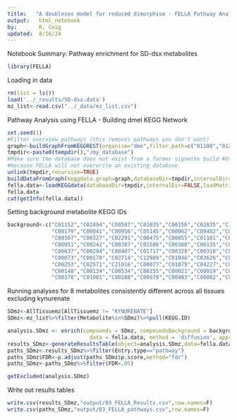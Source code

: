 ```yaml
---
title:   "A doublesex model for reduced dimorphism - FELLA Pathway Analysis"
output:   html_notebook
by:       R. Coig
updated:  8/16/24
---
```

Notebook Summary: Pathway enrichment for SD-dsx metabolites 
```r
library(FELLA)
```
Loading in data
```r
rm(list = ls())
load('../_results/SD-dsx.data')
mz_list<-read.csv("../_data/mz_list.csv")
```
Pathway Analysis using FELLA - Building dmel KEGG Network
```r
set.seed(1) 
#Filter overview pathways (this removes pathways you don't want)
graph<-buildGraphFromKEGGREST(organism="dme",filter.path=c("01100","01200","01210","01212","01230"))
tmpdir<-paste0(tempdir(),"/my_database") 
#Make sure the database does not exist from a former vignette build #Otherwise the vignette will rise an error
#because FELLA will not overwrite an existing database 
unlink(tmpdir,recursive=TRUE) 
buildDataFromGraph(keggdata.graph=graph,databaseDir=tmpdir,internalDir=FALSE,matrices="diffusion",normality="diffusion",niter=1000)
fella.data<-loadKEGGdata(databaseDir=tmpdir,internalDir=FALSE,loadMatrix="diffusion")#use 10,000 iterations 
fella.data
cat(getInfo(fella.data))
```
Setting background metabolite KEGG IDs
```r
background<-c("C01152","C02494","C00587","C01035","C00156","C02835","C16741","C02656","C00147","C00212",
              "C00179","C00041","C00956","C05145","C00062","C00402","C08261","C00180","C01672","C00114",
              "C00307","C00327","C02291","C00475","C00055","C01181","C00330","C00334","C00025","C00064",
              "C00051","C00242","C00387","C01586","C00388","C00135","C00860","C00262","C00954","C20635",
              "C00637","C00294","C00407","C01717","C00328","C00318","C00355","C03299","C00123","C01727",
              "C00073","C00170","C02714","C12989","C01046","C03626","C03793","C02567","C00153","C00455",
              "C00253","C02571","C21016","C00077","C01879","C04227","C00864","C00079","C02735","C00588",
              "C00148","C00134","C00534","C00255","C00021","C00019","C08277","C00065","C00315","C00750",
              "C00378","C01081","C00188","C00078","C00483","C00082","C00183")
```
Running analyses for 8 metabolites consistently different across all tissues excluding kynurenate
```r
SDmz<-AllTissuemz[AllTissuemz != "KYNURENATE"]
SDmz<-mz_list%>%filter(Metabolite%in%SDmz)%>%pull(KEGG.ID)

analysis.SDmz <- enrich(compounds = SDmz, compoundsBackground = background, 
                          data = fella.data, method = 'diffusion', approx = "simulation", niter=10000)
results_SDmz<-generateResultsTable(object=analysis.SDmz,data=fella.data,nlimit=1000)
paths_SDmz<-results_SDmz%>%filter(Entry.type=="pathway")
paths_SDmz$FDR<-p.adjust(paths_SDmz$p.score,method="fdr")
paths_SDmz<-paths_SDmz%>%filter(FDR<.05)

getExcluded(analysis.SDmz)
```
Write out results tables
```r
write.csv(results_SDmz,"output/03_FELLA_Results.csv",row.names=F)
write.csv(paths_SDmz,"output/03_FELLA_pathways.csv",row.names=F)
```